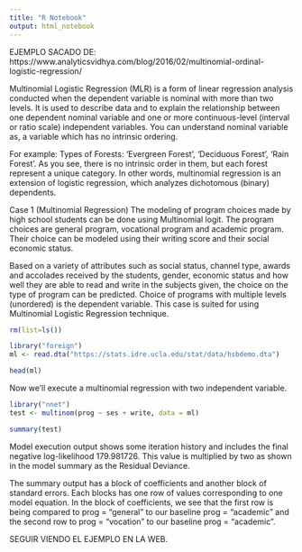 ```yaml
---
title: "R Notebook"
output: html_notebook
---
```


EJEMPLO SACADO DE:
https://www.analyticsvidhya.com/blog/2016/02/multinomial-ordinal-logistic-regression/

Multinomial Logistic Regression (MLR) is a form of linear regression analysis conducted when the dependent variable is nominal with more than two levels. It is used to describe data and to explain the relationship between one dependent nominal variable and one or more continuous-level (interval or ratio scale) independent variables. You can understand nominal variable as, a variable which has no intrinsic ordering.

For example: Types of Forests: ‘Evergreen Forest’, ‘Deciduous Forest’, ‘Rain Forest’. As you see, there is no intrinsic order in them, but each forest represent a unique category. In other words, multinomial regression is an extension of logistic regression, which analyzes dichotomous (binary) dependents.



Case 1 (Multinomial Regression)
The modeling of program choices made by high school students can be done using Multinomial logit. The program choices are general program, vocational program and academic program. Their choice can be modeled using their writing score and their social economic status.

Based on a variety of attributes such as social status, channel type, awards and accolades received by the students, gender, economic status and how well they are able to read and write in the subjects given, the choice on the type of program can be predicted. Choice of programs with multiple levels (unordered) is the dependent variable. This case is suited for using Multinomial Logistic Regression technique.

```r
rm(list=ls())
```


```r
library("foreign")
ml <- read.dta("https://stats.idre.ucla.edu/stat/data/hsbdemo.dta")
```

```r
head(ml)
```

Now we’ll execute a multinomial regression with two independent variable.
```r
library("nnet")
test <- multinom(prog ~ ses + write, data = ml)
```

```r
summary(test)
```
Model execution output shows some iteration history and includes the final negative log-likelihood 179.981726. This value is multiplied by two as shown in the model summary as the Residual Deviance.

The summary output has a block of coefficients and another block of standard errors. Each blocks has one row of values corresponding to one model equation. In the block of coefficients, we see that the first row is being compared to prog = “general” to our baseline prog = “academic” and the second row to prog = “vocation” to our baseline prog = “academic”.


SEGUIR VIENDO EL EJEMPLO EN LA WEB.